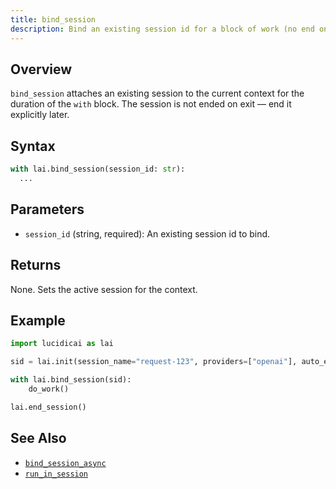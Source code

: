 ```yaml
---
title: bind_session
description: Bind an existing session id for a block of work (no end on exit)
---
```


## Overview

`bind_session` attaches an existing session to the current context for the duration of the `with` block. The session is not ended on exit — end it explicitly later.

## Syntax

```python
with lai.bind_session(session_id: str):
  ...
```

## Parameters

- `session_id` (string, required): An existing session id to bind.

## Returns

None. Sets the active session for the context.

## Example

```python
import lucidicai as lai

sid = lai.init(session_name="request-123", providers=["openai"], auto_end=False)

with lai.bind_session(sid):
    do_work()

lai.end_session()
```

## See Also

- [`bind_session_async`](/python-sdk/context/bind_session_async)
- [`run_in_session`](/python-sdk/context/run_in_session)


